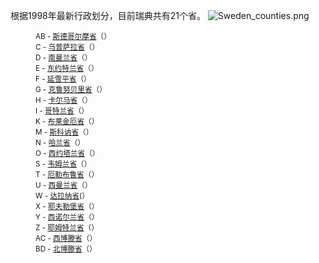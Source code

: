 根据1998年最新行政划分，目前瑞典共有21个省。
[[File:Sweden_counties.png|left]]
<div style="font-size:smaller;">
:AB - [[斯德哥尔摩省|斯德哥尔摩省]]（{{lang|sv|Stockholms}}）
:C - [[乌普萨拉省|乌普萨拉省]]（{{lang|sv|Uppsala}}）
:D - [[南曼兰省|南曼兰省]]（{{lang|sv|Södermanlands}}）
:E - [[东约特兰省|东约特兰省]]（{{lang|sv|Östergötlands}}）
:F - [[延雪平省|延雪平省]]（{{lang|sv|Jönköpings}}）
:G - [[克鲁努贝里省|克鲁努贝里省]]（{{lang|sv|Kronobergs}}）
:H - [[卡尔马省|卡尔马省]]（{{lang|sv|Kalmar}}）
:I - [[哥特兰省|哥特兰省]]（{{lang|sv|Gotlands}}）
:K - [[布莱金厄省|布莱金厄省]]（{{lang|sv|Blekinge}}）
:M - [[斯科讷省|斯科讷省]]（{{lang|sv|Skåne}}）
:N - [[哈兰省|哈兰省]]（{{lang|sv|Hallands}}）
:O - [[西约塔兰省|西约塔兰省]]（{{lang|sv|Västra Götalands}}）
:S - [[韦姆兰省|韦姆兰省]]（{{lang|sv|Värmlands}}）
:T - [[厄勒布鲁省|厄勒布鲁省]]（{{lang|sv|Örebro}}）
:U - [[西曼兰省|西曼兰省]]（{{lang|sv|Västmanlands}}）
:W - [[达拉纳省|达拉纳省]]({{lang|sv|Dalarnas}}）
:X - [[耶夫勒堡省|耶夫勒堡省]]（{{lang|sv|Gävleborgs}}）
:Y - [[西诺尔兰省|西诺尔兰省]]（{{lang|sv|Västernorrlands}}）
:Z - [[耶姆特兰省|耶姆特兰省]]（{{lang|sv|Jämtlands}}）
:AC - [[西博滕省|西博滕省]]（{{lang|sv|Västerbottens}}）
:BD - [[北博滕省|北博滕省]]（{{lang|sv|Norrbottens}}）
</div>